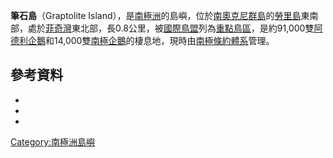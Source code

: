 {{coord|60|44|S|44|28|W|source:GNIS|display=title}} 

'''筆石島'''（Graptolite Island），是[[南極洲|南極洲]]的島嶼，位於[[南奧克尼群島|南奧克尼群島]]的[[勞里島|勞里島]]東南部，處於[[菲奇灣|菲奇灣]]東北部，長0.8公里，被[[國際鳥盟|國際鳥盟]]列為[[重點鳥區|重點鳥區]]，是約91,000雙[[阿德利企鵝|阿德利企鵝]]和14,000雙[[南極企鵝|南極企鵝]]的棲息地，現時由[[南極條約體系|南極條約體系]]管理。

==參考資料==
*{{cite web| last = Stone| first = Phil| authorlink = | coauthors = | title = Fossils from the South Atlantic: the geological legacy of the Scottish National Antarctic Expedition, 1902-1905| work = | issue = 41| publisher = Edinburgh Geological Society| date = September 2003| url = http://www.edinburghgeolsoc.org/edingeologist/z_41_03.html| format = | doi = | accessdate = 23 July 2013| archive-date = 2016-03-04| archive-url = https://web.archive.org/web/20160304213243/http://www.edinburghgeolsoc.org/edingeologist/z_41_03.html| dead-url = no}}
*{{cite web |url= http://www.birdlife.org |title= Ferrier Peninsula / Graptolite Island, Laurie Island |accessdate= 2012-12-21 |work= BirdLife data zone: Important Bird Areas |first=  |last=  |publisher= BirdLife International |date= 2012 |archive-date= 2007-07-10 |archive-url= https://www.webcitation.org/5QE8rvIqH?url=http://www.birdlife.org/ |dead-url= no }}
*{{usgs-gazetteer|id=5952}}

{{Antarctica-geo-stub}}
[[Category:南極洲島嶼|Category:南極洲島嶼]]
